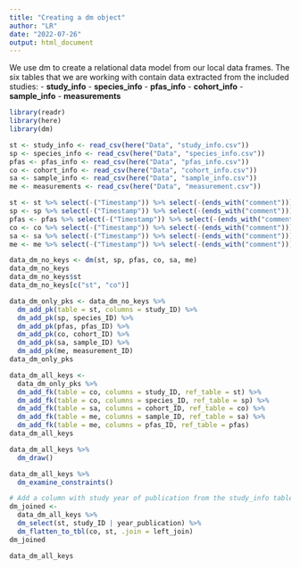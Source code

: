 ```yaml
---
title: "Creating a dm object"
author: "LR"
date: "2022-07-26"
output: html_document
---
```


We use dm to create a relational data model from our local data frames.
The six tables that we are working with contain data extracted from the included studies:
- **study_info**
- **species_info**
- **pfas_info**
- **cohort_info**
- **sample_info**
- **measurements**

```r
library(readr)
library(here)
library(dm)
```

```r
st <- study_info <- read_csv(here("Data", "study_info.csv"))
sp <- species_info <- read_csv(here("Data", "species_info.csv"))
pfas <- pfas_info <- read_csv(here("Data", "pfas_info.csv"))
co <- cohort_info <- read_csv(here("Data", "cohort_info.csv"))
sa <- sample_info <- read_csv(here("Data", "sample_info.csv"))
me <- measurements <- read_csv(here("Data", "measurement.csv"))
```

```r
st <- st %>% select(-("Timestamp")) %>% select(-(ends_with("comment")))
sp <- sp %>% select(-("Timestamp")) %>% select(-(ends_with("comment")))
pfas <- pfas %>% select(-("Timestamp")) %>% select(-(ends_with("comment")))
co <- co %>% select(-("Timestamp")) %>% select(-(ends_with("comment")))
sa <- sa %>% select(-("Timestamp")) %>% select(-(ends_with("comment")))
me <- me %>% select(-("Timestamp")) %>% select(-(ends_with("comment")))
```

```r
data_dm_no_keys <- dm(st, sp, pfas, co, sa, me)
data_dm_no_keys
data_dm_no_keys$st
data_dm_no_keys[c("st", "co")]
```

```r
data_dm_only_pks <- data_dm_no_keys %>% 
  dm_add_pk(table = st, columns = study_ID) %>% 
  dm_add_pk(sp, species_ID) %>% 
  dm_add_pk(pfas, pfas_ID) %>% 
  dm_add_pk(co, cohort_ID) %>% 
  dm_add_pk(sa, sample_ID) %>% 
  dm_add_pk(me, measurement_ID)
data_dm_only_pks
```

```r
data_dm_all_keys <- 
  data_dm_only_pks %>% 
  dm_add_fk(table = co, columns = study_ID, ref_table = st) %>% 
  dm_add_fk(table = co, columns = species_ID, ref_table = sp) %>%
  dm_add_fk(table = sa, columns = cohort_ID, ref_table = co) %>%
  dm_add_fk(table = me, columns = sample_ID, ref_table = sa) %>%
  dm_add_fk(table = me, columns = pfas_ID, ref_table = pfas)
data_dm_all_keys
```

```r
data_dm_all_keys %>% 
  dm_draw()
```

```r
data_dm_all_keys %>% 
  dm_examine_constraints()
```

```r
# Add a column with study year of publication from the study_info table to the cohort_info table
dm_joined <- 
  data_dm_all_keys %>% 
  dm_select(st, study_ID | year_publication) %>% 
  dm_flatten_to_tbl(co, st, .join = left_join)
dm_joined
```

```r
data_dm_all_keys
```


